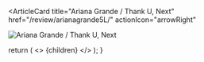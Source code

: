 <ArticleCard
  title="Ariana Grande / Thank U, Next"
  href="/review/arianagrande5L/"
  actionIcon="arrowRight"
>

![Ariana Grande / Thank U, Next](../../images/cd/arianagrande5L.jpg) 

</ArticleCard>

  return (
    <>
      {children}
    </>
  );
}